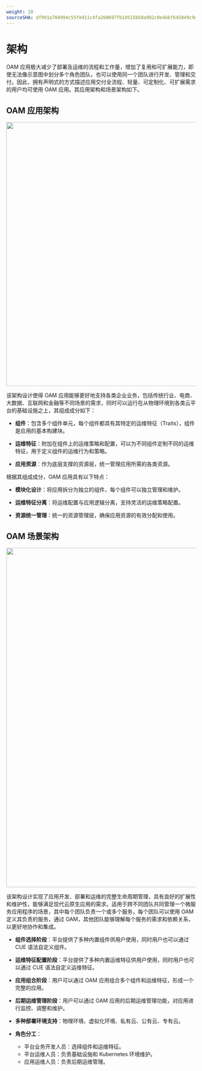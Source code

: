 ```yaml
---
weight: 20
sourceSHA: df991a704994c55fe911c4fa260697fb1d515b58a982c0e4bbf645849c9d3738
---
```


# 架构

OAM 应用极大减少了部署及运维的流程和工作量，增加了复用和可扩展能力，即使无法像示意图中划分多个角色团队，也可以使用同一个团队进行开发、管理和交付。因此，拥有声明式的方式描述应用交付全流程、轻量、可定制化、可扩展需求的用户均可使用 OAM 应用。其应用架构和场景架构如下。

## OAM 应用架构

<img src="./assets/00-oam_architecture.png" width="700" />

该架构设计使得 OAM 应用能够更好地支持各类企业业务，包括传统行业、电商、大数据、互联网和金融等不同场景的需求，同时可以运行在从物理环境到各类云平台的基础设施之上，其组成成分如下：

- **组件**：包含多个组件单元，每个组件都具有其特定的运维特征（Traits），组件是应用的基本构建块。

- **运维特征**：附加在组件上的运维策略和配置，可以为不同组件定制不同的运维特征，用于定义组件的运维行为和策略。

- **应用资源**：作为底层支撑的资源层，统一管理应用所需的各类资源。

根据其组成成分，OAM 应用具有以下特点：

- **模块化设计**：将应用拆分为独立的组件，每个组件可以独立管理和维护。

- **运维特征分离**：将运维配置与应用逻辑分离，支持灵活的运维策略配置。

- **资源统一管理**：统一的资源管理层，确保应用资源的有效分配和使用。

## OAM 场景架构

<img src="./assets/00-oamoverew1.png" width="900" />

该架构设计实现了应用开发、部署和运维的完整生命周期管理，具有良好的扩展性和维护性，能够满足现代云原生应用的需求。适用于跨不同团队共同管理一个微服务应用程序的场景，其中每个团队负责一个或多个服务，每个团队可以使用 OAM 定义其负责的服务，通过 OAM，其他团队能够理解每个服务的需求和依赖关系，以更好地协作和集成。

- **组件选择阶段**：平台提供了多种内置组件供用户使用，同时用户也可以通过 CUE 语法自定义组件。

- **运维特征配置阶段**：平台提供了多种内置运维特征供用户使用，同时用户也可以通过 CUE 语法自定义运维特征。

- **应用组合阶段**：用户可以通过 OAM 应用组合多个组件和运维特征，形成一个完整的应用。

- **后期运维管理阶段**：用户可以通过 OAM 应用的后期运维管理功能，对应用进行监控、调整和维护。

- **多种部署环境支持**：物理环境、虚拟化环境、私有云、公有云、专有云。

- **角色分工**：
  - 平台业务开发人员：选择组件和运维特征。
  - 平台运维人员：负责基础设施和 Kubernetes 环境维护。
  - 应用运维人员：负责后期运维管理。
